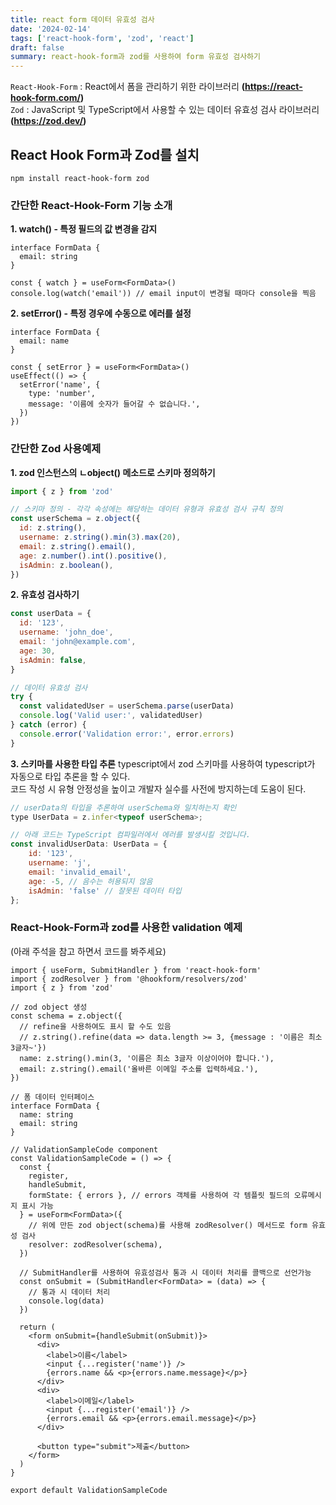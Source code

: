 ```yaml
---
title: react form 데이터 유효성 검사
date: '2024-02-14'
tags: ['react-hook-form', 'zod', 'react']
draft: false
summary: react-hook-form과 zod를 사용하여 form 유효성 검사하기
---
```


<TOCInline toc={props.toc} toHeading={4} />

`React-Hook-Form` : React에서 폼을 관리하기 위한 라이브러리 **(https://react-hook-form.com/)**  
`Zod` : JavaScript 및 TypeScript에서 사용할 수 있는 데이터 유효성 검사 라이브러리 **(https://zod.dev/)**

## React Hook Form과 Zod를 설치

```node
npm install react-hook-form zod
```

### 간단한 React-Hook-Form 기능 소개

**1. watch() - 특정 필드의 값 변경을 감지**

```tsx
interface FormData {
  email: string
}

const { watch } = useForm<FormData>()
console.log(watch('email')) // email input이 변경될 때마다 console을 찍음
```

**2. setError() - 특정 경우에 수동으로 에러를 설정**

```tsx
interface FormData {
  email: name
}

const { setError } = useForm<FormData>()
useEffect(() => {
  setError('name', {
    type: 'number',
    message: '이름에 숫자가 들어갈 수 없습니다.',
  })
})
```

### 간단한 Zod 사용예제

**1. zod 인스턴스의 ㄴobject() 메소드로 스키마 정의하기**

```jsx
import { z } from 'zod'

// 스키마 정의 - 각각 속성에는 해당하는 데이터 유형과 유효성 검사 규칙 정의
const userSchema = z.object({
  id: z.string(),
  username: z.string().min(3).max(20),
  email: z.string().email(),
  age: z.number().int().positive(),
  isAdmin: z.boolean(),
})
```

**2. 유효성 검사하기**

```jsx
const userData = {
  id: '123',
  username: 'john_doe',
  email: 'john@example.com',
  age: 30,
  isAdmin: false,
}

// 데이터 유효성 검사
try {
  const validatedUser = userSchema.parse(userData)
  console.log('Valid user:', validatedUser)
} catch (error) {
  console.error('Validation error:', error.errors)
}
```

**3. 스키마를 사용한 타입 추론**
typescript에서 zod 스키마를 사용하여 typescript가 자동으로 타입 추론을 할 수 있다.  
코드 작성 시 유형 안정성을 높이고 개발자 실수를 사전에 방지하는데 도움이 된다.

```jsx
// userData의 타입을 추론하여 userSchema와 일치하는지 확인
type UserData = z.infer<typeof userSchema>;

// 아래 코드는 TypeScript 컴파일러에서 에러를 발생시킬 것입니다.
const invalidUserData: UserData = {
    id: '123',
    username: 'j',
    email: 'invalid_email',
    age: -5, // 음수는 허용되지 않음
    isAdmin: 'false' // 잘못된 데이터 타입
};
```

### React-Hook-Form과 zod를 사용한 validation 예제

(아래 주석을 참고 하면서 코드를 봐주세요)

```tsx
import { useForm, SubmitHandler } from 'react-hook-form'
import { zodResolver } from '@hookform/resolvers/zod'
import { z } from 'zod'

// zod object 생성
const schema = z.object({
  // refine을 사용하여도 표시 할 수도 있음
  // z.string().refine(data => data.length >= 3, {message : '이름은 최소 3글자~'})
  name: z.string().min(3, '이름은 최소 3글자 이상이어야 합니다.'),
  email: z.string().email('올바른 이메일 주소를 입력하세요.'),
})

// 폼 데이터 인터페이스
interface FormData {
  name: string
  email: string
}

// ValidationSampleCode component
const ValidationSampleCode = () => {
  const {
    register,
    handleSubmit,
    formState: { errors }, // errors 객체를 사용하여 각 템플릿 필드의 오류메시지 표시 가능
  } = useForm<FormData>({
    // 위에 만든 zod object(schema)를 사용해 zodResolver() 메서드로 form 유효성 검사
    resolver: zodResolver(schema),
  })

  // SubmitHandler를 사용하여 유효성검사 통과 시 데이터 처리를 콜백으로 선언가능
  const onSubmit = (SubmitHandler<FormData> = (data) => {
    // 통과 시 데이터 처리
    console.log(data)
  })

  return (
    <form onSubmit={handleSubmit(onSubmit)}>
      <div>
        <label>이름</label>
        <input {...register('name')} />
        {errors.name && <p>{errors.name.message}</p>}
      </div>
      <div>
        <label>이메일</label>
        <input {...register('email')} />
        {errors.email && <p>{errors.email.message}</p>}
      </div>

      <button type="submit">제출</button>
    </form>
  )
}

export default ValidationSampleCode
```

